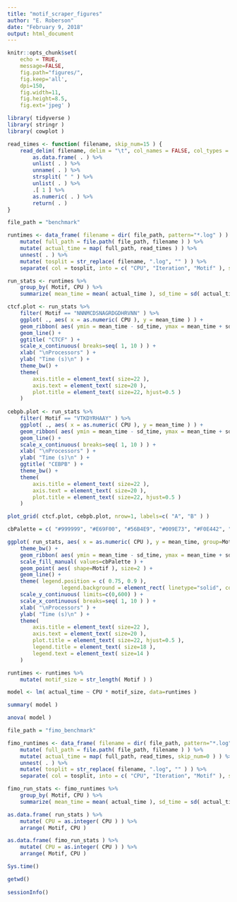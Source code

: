 ```yaml
---
title: "motif_scraper_figures"
author: "E. Roberson"
date: "February 9, 2018"
output: html_document
---
```


```r
knitr::opts_chunk$set(
	echo = TRUE,
	message=FALSE,
	fig.path="figures/",
	fig.keep='all',
	dpi=150,
	fig.width=11,
	fig.height=8.5,
	fig.ext='jpeg' )
```

```r
library( tidyverse )
library( stringr )
library( cowplot )
```

```r
read_times <- function( filename, skip_num=15 ) {
	read_delim( filename, delim = "\t", col_names = FALSE, col_types = 'c', skip = skip_num ) %>%
		as.data.frame( . ) %>%
		unlist( . ) %>%
		unname( . ) %>%
		strsplit( " " ) %>%
		unlist( . ) %>%
		.[ 1 ] %>%
		as.numeric( . ) %>%
		return( . )
}
```

```r
file_path = "benchmark"

runtimes <- data_frame( filename = dir( file_path, pattern="*.log" ) ) %>%
	mutate( full_path = file.path( file_path, filename ) ) %>%
	mutate( actual_time = map( full_path, read_times ) ) %>%
	unnest( . ) %>%
	mutate( tosplit = str_replace( filename, ".log", "" ) ) %>%
	separate( col = tosplit, into = c( "CPU", "Iteration", "Motif" ), sep = "_" )
```

```r
run_stats <- runtimes %>%
	group_by( Motif, CPU ) %>%
	summarize( mean_time = mean( actual_time ), sd_time = sd( actual_time ) )
```

```r
ctcf.plot <- run_stats %>%
	filter( Motif == "NNNMCDSNAGRDGDHRVNN" ) %>%
	ggplot( ., aes( x = as.numeric( CPU ), y = mean_time ) ) +
	geom_ribbon( aes( ymin = mean_time - sd_time, ymax = mean_time + sd_time ), fill="#999999" ) +
	geom_line() +
	ggtitle( "CTCF" ) +
	scale_x_continuous( breaks=seq( 1, 10 ) ) +
	xlab( "\nProcessors" ) +
	ylab( "Time (s)\n" ) +
	theme_bw() +
	theme(
		axis.title = element_text( size=22 ),
		axis.text = element_text( size=20 ),
		plot.title = element_text( size=22, hjust=0.5 )
	)
	
cebpb.plot <- run_stats %>%
	filter( Motif == "VTKDYRHAAY" ) %>%
	ggplot( ., aes( x = as.numeric( CPU ), y = mean_time ) ) +
	geom_ribbon( aes( ymin = mean_time - sd_time, ymax = mean_time + sd_time ), fill="#999999" ) +
	geom_line() +
	scale_x_continuous( breaks=seq( 1, 10 ) ) +
	xlab( "\nProcessors" ) +
	ylab( "Time (s)\n" ) +
	ggtitle( "CEBPB" ) +
	theme_bw() +
	theme(
		axis.title = element_text( size=22 ),
		axis.text = element_text( size=20 ),
		plot.title = element_text( size=22, hjust=0.5 )
	)

plot_grid( ctcf.plot, cebpb.plot, nrow=1, labels=c( "A", "B" ) )
```

```r
cbPalette = c( "#999999", "#E69F00", "#56B4E9", "#009E73", "#F0E442", "#0072B2", "#D55E00", "#CC79A7" )

ggplot( run_stats, aes( x = as.numeric( CPU ), y = mean_time, group=Motif, fill=Motif ) ) +
	theme_bw() +
	geom_ribbon( aes( ymin = mean_time - sd_time, ymax = mean_time + sd_time ) ) +
	scale_fill_manual( values=cbPalette ) +
	geom_point( aes( shape=Motif ), size=2 ) +
	geom_line() +
	theme( legend.position = c( 0.75, 0.9 ),
				 legend.background = element_rect( linetype="solid", colour="black" ) ) +
	scale_y_continuous( limits=c(0,600) ) +
	scale_x_continuous( breaks=seq( 1, 10 ) ) +
	xlab( "\nProcessors" ) +
	ylab( "Time (s)\n" ) +
	theme(
		axis.title = element_text( size=22 ),
		axis.text = element_text( size=20 ),
		plot.title = element_text( size=22, hjust=0.5 ),
		legend.title = element_text( size=18 ),
		legend.text = element_text( size=14 )
	)
```

```r
runtimes <- runtimes %>%
	mutate( motif_size = str_length( Motif ) )

model <- lm( actual_time ~ CPU * motif_size, data=runtimes )

summary( model )

anova( model )
```

```r
file_path = "fimo_benchmark"

fimo_runtimes <- data_frame( filename = dir( file_path, pattern="*.log" ) ) %>%
	mutate( full_path = file.path( file_path, filename ) ) %>%
	mutate( actual_time = map( full_path, read_times, skip_num=0 ) ) %>%
	unnest( . ) %>%
	mutate( tosplit = str_replace( filename, ".log", "" ) ) %>%
	separate( col = tosplit, into = c( "CPU", "Iteration", "Motif" ), sep = "_" )

fimo_run_stats <- fimo_runtimes %>%
	group_by( Motif, CPU ) %>%
	summarize( mean_time = mean( actual_time ), sd_time = sd( actual_time ) )
```

```r
as.data.frame( run_stats ) %>%
	mutate( CPU = as.integer( CPU ) ) %>%
	arrange( Motif, CPU )

as.data.frame( fimo_run_stats ) %>%
	mutate( CPU = as.integer( CPU ) ) %>%
	arrange( Motif, CPU )
```

```r
Sys.time()

getwd()
  
sessionInfo()
```
